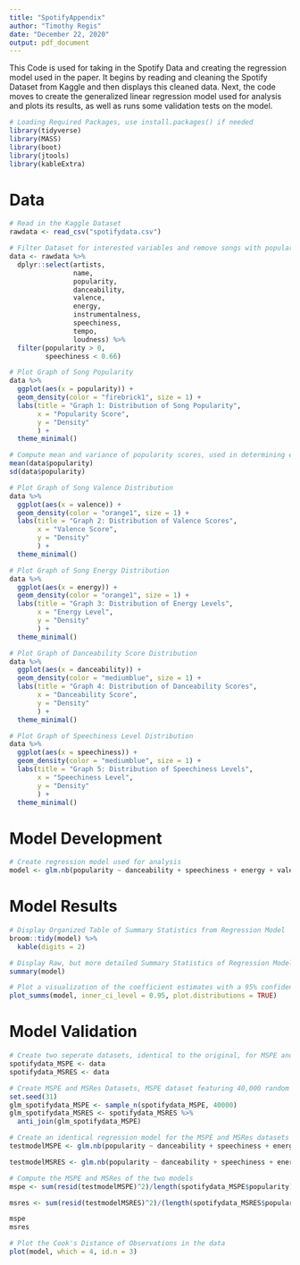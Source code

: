 ```yaml
---
title: "SpotifyAppendix"
author: "Timothy Regis"
date: "December 22, 2020"
output: pdf_document
---
```


This Code is used for taking in the Spotify Data and creating the regression model used in the paper. It begins by reading and cleaning the Spotify Dataset from Kaggle and then displays this cleaned data. Next, the code moves to create the generalized linear regression model used for analysis and plots its results, as well as runs some validation tests on the model. 

```r
# Loading Required Packages, use install.packages() if needed
library(tidyverse)
library(MASS)
library(boot)
library(jtools)
library(kableExtra)
```

# Data

```r
# Read in the Kaggle Dataset
rawdata <- read_csv("spotifydata.csv")
```

```r
# Filter Dataset for interested variables and remove songs with popularity scores of 0, and speechiness levels greater than or equal to 0.66. The reasoning for these removals is explained in the Data Discussion section of the paper.
data <- rawdata %>%
  dplyr::select(artists,
                name,
                popularity,
                danceability,
                valence,
                energy, 
                instrumentalness, 
                speechiness, 
                tempo,
                loudness) %>%
  filter(popularity > 0,
         speechiness < 0.66)
```


```r
# Plot Graph of Song Popularity
data %>%
  ggplot(aes(x = popularity)) + 
  geom_density(color = "firebrick1", size = 1) + 
  labs(title = "Graph 1: Distribution of Song Popularity", 
       x = "Popularity Score",
       y = "Density"
       ) + 
  theme_minimal()
```

```r
# Compute mean and variance of popularity scores, used in determining equal dispersion conditions
mean(data$popularity)
sd(data$popularity)
```


```r
# Plot Graph of Song Valence Distribution
data %>%
  ggplot(aes(x = valence)) + 
  geom_density(color = "orange1", size = 1) + 
  labs(title = "Graph 2: Distribution of Valence Scores", 
       x = "Valence Score",
       y = "Density"
       ) + 
  theme_minimal()
```






```r
# Plot Graph of Song Energy Distribution
data %>%
  ggplot(aes(x = energy)) + 
  geom_density(color = "orange1", size = 1) + 
  labs(title = "Graph 3: Distribution of Energy Levels", 
       x = "Energy Level",
       y = "Density"
       ) + 
  theme_minimal()
```



```r
# Plot Graph of Danceability Score Distribution
data %>%
  ggplot(aes(x = danceability)) + 
  geom_density(color = "mediumblue", size = 1) + 
  labs(title = "Graph 4: Distribution of Danceability Scores", 
       x = "Danceability Score",
       y = "Density"
       ) + 
  theme_minimal()
```


```r
# Plot Graph of Speechiness Level Distribution
data %>%
  ggplot(aes(x = speechiness)) + 
  geom_density(color = "mediumblue", size = 1) + 
  labs(title = "Graph 5: Distribution of Speechiness Levels", 
       x = "Speechiness Level",
       y = "Density"
       ) + 
  theme_minimal()
```

# Model Development

```r
# Create regression model used for analysis
model <- glm.nb(popularity ~ danceability + speechiness + energy + valence, data = data)
```

# Model Results

```r
# Display Organized Table of Summary Statistics from Regression Model
broom::tidy(model) %>% 
  kable(digits = 2)
```


```r
# Display Raw, but more detailed Summary Statistics of Regression Model
summary(model)
```

```r
# Plot a visualization of the coefficient estimates with a 95% confidence internal, including their distributions
plot_summs(model, inner_ci_level = 0.95, plot.distributions = TRUE)
```

# Model Validation

```r
# Create two seperate datasets, identical to the original, for MSPE and MSRes testing
spotifydata_MSPE <- data
spotifydata_MSRES <- data
```

```r
# Create MSPE and MSRes Datasets, MSPE dataset featuring 40,000 random observations from the original data, MSRes dataset featuring the original data without these 40,000 observations
set.seed(31)
glm_spotifydata_MSPE <- sample_n(spotifydata_MSPE, 40000)
glm_spotifydata_MSRES <- spotifydata_MSRES %>% 
  anti_join(glm_spotifydata_MSPE)
```

```r
# Create an identical regression model for the MSPE and MSRes datasets
testmodelMSPE <- glm.nb(popularity ~ danceability + speechiness + energy + valence, data = glm_spotifydata_MSPE)

testmodelMSRES <- glm.nb(popularity ~ danceability + speechiness + energy + valence , data = glm_spotifydata_MSRES)
```

```r
# Compute the MSPE and MSRes of the two models
mspe <- sum(resid(testmodelMSPE)^2)/length(spotifydata_MSPE$popularity)

msres <- sum(resid(testmodelMSRES)^2)/(length(spotifydata_MSRES$popularity))

mspe
msres
```

```r
# Plot the Cook's Distance of Observations in the data
plot(model, which = 4, id.n = 3)
```













